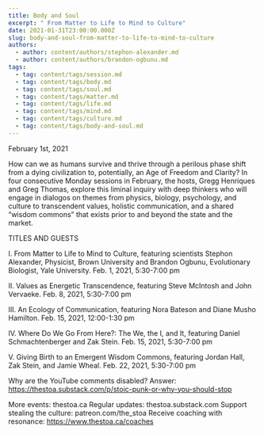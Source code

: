 ```yaml
---
title: Body and Soul
excerpt: " From Matter to Life to Mind to Culture"
date: 2021-01-31T23:00:00.000Z
slug: body-and-soul-from-matter-to-life-to-mind-to-culture
authors:
  - author: content/authors/stephon-alexander.md
  - author: content/authors/brandon-ogbunu.md
tags:
  - tag: content/tags/session.md
  - tag: content/tags/body.md
  - tag: content/tags/soul.md
  - tag: content/tags/matter.md
  - tag: content/tags/life.md
  - tag: content/tags/mind.md
  - tag: content/tags/culture.md
  - tag: content/tags/body-and-soul.md
---
```


February 1st, 2021

How can we as humans survive and thrive through a perilous phase shift from a dying civilization to, potentially, an Age of Freedom and Clarity? In four consecutive Monday sessions in February, the hosts, Gregg Henriques and Greg Thomas, explore this liminal inquiry with deep thinkers who will engage in dialogos on themes from physics, biology, psychology, and culture to transcendent values, holistic communication, and a shared “wisdom commons” that exists prior to and beyond the state and the market.

TITLES AND GUESTS

I. From Matter to Life to Mind to Culture, featuring scientists Stephon Alexander, Physicist, Brown University and Brandon Ogbunu, Evolutionary Biologist, Yale University. Feb. 1, 2021, 5:30-7:00 pm

II. Values as Energetic Transcendence, featuring Steve McIntosh and John Vervaeke. Feb. 8, 2021, 5:30-7:00 pm

III. An Ecology of Communication, featuring Nora Bateson and Diane Musho Hamilton. Feb. 15, 2021, 12:00-1:30 pm

IV. Where Do We Go From Here?: The We, the I, and It, featuring Daniel Schmachtenberger and Zak Stein. Feb. 15, 2021, 5:30-7:00 pm

V. Giving Birth to an Emergent Wisdom Commons, featuring Jordan Hall, Zak Stein, and Jamie Wheal. Feb. 22, 2021, 5:30-7:00 pm

Why are the YouTube comments disabled? Answer: https://thestoa.substack.com/p/stoic-punk-or-why-you-should-stop

More events: thestoa.ca
Regular updates: thestoa.substack.com
Support stealing the culture: patreon.com/the_stoa
Receive coaching with resonance: https://www.thestoa.ca/coaches

